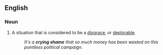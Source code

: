 ==English==

===Noun===
{{en-noun|head=[[crying]] [[shame]]}}

# {{context|idiomatic}} A situation that is considered to be a [[disgrace]], or [[deplorable]].
#: ''It's a '''crying shame''' that so much money has been wasted on this pointless political campaign.''